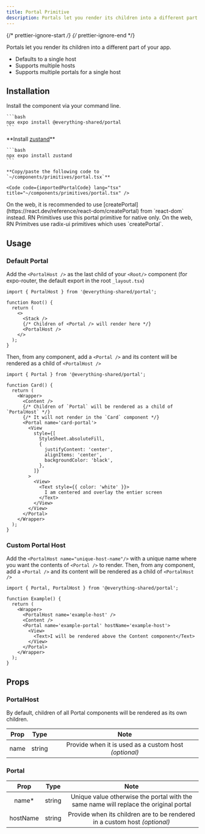 ```yaml
---
title: Portal Primitive
description: Portals let you render its children into a different part of your app.
---
```


{/* prettier-ignore-start */}
{/* prettier-ignore-end */}


Portals let you render its children into a different part of your app.

<Card title="Features">

- Defaults to a single host
- Supports multiple hosts
- Supports multiple portals for a single host

</Card>

## Installation

<Tabs>
  <TabItem label="NPM">

  Install the component via your command line.

    ```bash
    npx expo install @everything-shared/portal
    ```

  </TabItem>
  <TabItem label="Manual">
    **Install <a target="_blank" href="https://github.com/pmndrs/zustand">zustand</a>**

    ```bash
    npx expo install zustand
    ```

    **Copy/paste the following code to  `~/components/primitives/portal.tsx`**

    <Code code={importedPortalCode} lang="tsx" title="~/components/primitives/portal.tsx" />
  </TabItem>
</Tabs>

<Aside>
  On the web, it is recommended to use [createPortal](https://react.dev/reference/react-dom/createPortal) from `react-dom` instead. RN Primitives use this portal primitive for native only. On the web, RN Primitves use radix-ui primitives which uses `createPortal`.
</Aside>

## Usage

### Default Portal

Add the `<PortalHost />` as the last child of your `<Root/>` component (for expo-router, the default export in the root `_layout.tsx`)

```tsx
import { PortalHost } from '@everything-shared/portal';

function Root() {
  return (
    <>
      <Stack />
      {/* Children of <Portal /> will render here */}
      <PortalHost />
    </>
  );
}
```

Then, from any component, add a `<Portal />` and its content will be rendered as a child of `<PortalHost />`

```tsx
import { Portal } from '@everything-shared/portal';

function Card() {
  return (
    <Wrapper>
      <Content />
      {/* Children of `Portal` will be rendered as a child of `PortalHost` */}
      {/* It will not render in the `Card` component */}
      <Portal name='card-portal'>
        <View
          style={[
            StyleSheet.absoluteFill,
            {
              justifyContent: 'center',
              alignItems: 'center',
              backgroundColor: 'black',
            },
          ]}
        >
          <View>
            <Text style={{ color: 'white' }}>
              I am centered and overlay the entier screen
            </Text>
          </View>
        </View>
      </Portal>
    </Wrapper>
  );
}
```

### Custom Portal Host

Add the `<PortalHost name="unique-host-name"/>` with a unique name where you want the contents of `<Portal />` to render. Then, from any component, add a `<Portal />` and its content will be rendered as a child of `<PortalHost />`

```tsx
import { Portal, PortalHost } from '@everything-shared/portal';

function Example() {
  return (
    <Wrapper>
      <PortalHost name='example-host' />
      <Content />
      <Portal name='example-portal' hostName='example-host'>
        <View>
          <Text>I will be rendered above the Content component</Text>
        </View>
      </Portal>
    </Wrapper>
  );
}
```

## Props

### PortalHost

By default, children of all Portal components will be rendered as its own children.

| Prop |       Type        |                   Note                   |
| :--: | :---------------: | :--------------------------------------: |
| name | string  | Provide when it is used as a custom host _(optional)_ |

### Portal

|   Prop   |       Type        |                                         Note                                          |
| :------: | :---------------: | :-----------------------------------------------------------------------------------: |
|   name*  | string            | Unique value otherwise the portal with the same name will replace the original portal |
| hostName | string            | Provide when its children are to be rendered in a custom host   _(optional)_            |

